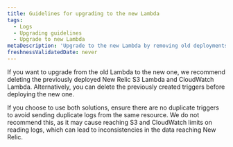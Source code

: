 ```yaml
---
title: Guidelines for upgrading to the new Lambda
tags:
  - Logs
  - Upgrading guidelines
  - Upgrade to new Lambda
metaDescription: 'Upgrade to the new Lambda by removing old deployments and avoiding duplicate triggers for consistent data flow to New Relic.'
freshnessValidatedDate: never
---
```

If you want to upgrade from the old Lambda to the new one, we recommend deleting the previously deployed New Relic S3 Lambda and CloudWatch Lambda. Alternatively, you can delete the previously created triggers before deploying the new one.

If you choose to use both solutions, ensure there are no duplicate triggers to avoid sending duplicate logs from the same resource. We do not recommend this, as it may cause reaching S3 and CloudWatch limits on reading logs, which can lead to inconsistencies in the data reaching New Relic.